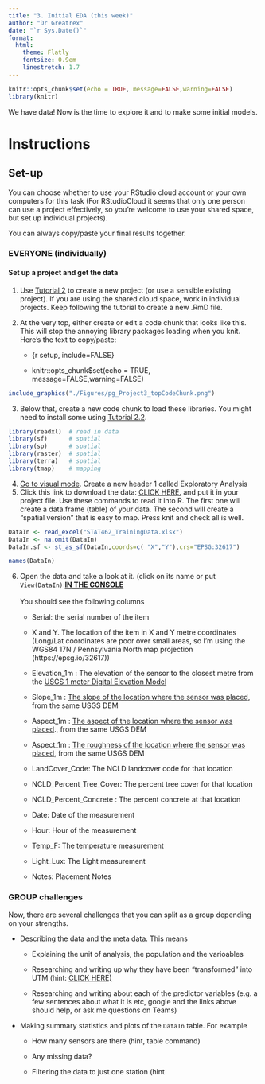 ```yaml
---
title: "3. Initial EDA (this week)"
author: "Dr Greatrex"
date: "`r Sys.Date()`"
format:
  html: 
    theme: Flatly
    fontsize: 0.9em
    linestretch: 1.7
---
```


```r
knitr::opts_chunk$set(echo = TRUE, message=FALSE,warning=FALSE)
library(knitr)
```

We have data! Now is the time to explore it and to make some initial models.

# Instructions

## Set-up

You can choose whether to use your RStudio cloud account or your own computers for this task (For RStudioCloud it seems that only one person can use a project effectively, so you're welcome to use your shared space, but set up individual projects).

You can always copy/paste your final results together.

### EVERYONE (individually)

#### Set up a project and get the data

1.  Use [Tutorial 2](https://psu-spatial.github.io/Stat462-2023/in_S462_Tutorial2BeforeEachLab.html) to create a new project (or use a sensible existing project). If you are using the shared cloud space, work in individual projects. Keep following the tutorial to create a new .RmD file.

2.  At the very top, either create or edit a code chunk that looks like this. This will stop the annoying library packages loading when you knit. Here's the text to copy/paste:

    -   {r setup, include=FALSE}

    -   knitr::opts_chunk\$set(echo = TRUE, message=FALSE,warning=FALSE)

```r
include_graphics("./Figures/pg_Project3_topCodeChunk.png")
```

3.  Below that, create a new code chunk to load these libraries. You might need to install some using [Tutorial 2.2](https://psu-spatial.github.io/Stat462-2023/in_S462_Tutorial2BeforeEachLab.html#downloading-a-new-package).

```r
library(readxl)  # read in data
library(sf)      # spatial
library(sp)      # spatial
library(raster)  # spatial
library(terra)   # spatial
library(tmap)    # mapping
```

4.  [Go to visual mode](https://psu-spatial.github.io/Stat462-2023/in_S462_Tutorial2BeforeEachLab.html#visual-mode). Create a new header 1 called Exploratory Analysis\
5.  Click this link to download the data: [CLICK HERE.](https://github.com/hgreatrex/Stat462-TemperatureDATA/blob/main/STAT462_TrainingData.xlsx?raw=true) and put it in your project file. Use these commands to read it into R. The first one will create a data.frame (table) of your data. The second will create a "spatial version" that is easy to map. Press knit and check all is well.

```r

DataIn <- read_excel("STAT462_TrainingData.xlsx")
DataIn <- na.omit(DataIn)
DataIn.sf <- st_as_sf(DataIn,coords=c( "X","Y"),crs="EPSG:32617")
```

```r
names(DataIn)
```

6.  Open the data and take a look at it. (click on its name or put `View(DataIn)` [**IN THE CONSOLE\
    \
    **]{.underline}You should see the following columns

    -   Serial: the serial number of the item

    -   X and Y. The location of the item in X and Y metre coordinates (Long/Lat coordinates are poor over small areas, so I'm using the WGS84 17N / Pennsylvania North map projection (https://epsg.io/32617))

    -   Elevation_1m : The elevation of the sensor to the closest metre from the [USGS 1 meter Digital Elevation Model](https://portal.opentopography.org/raster?opentopoID=OTNED.012021.4269.3)

    -   Slope_1m : [The slope of the location where the sensor was placed](https://www.e-education.psu.edu/geog480/node/490), from the same USGS DEM

    -   Aspect_1m : [The aspect of the location where the sensor was placed](https://www.e-education.psu.edu/geog480/node/490)., from the same USGS DEM

    -   Aspect_1m : [The roughness of the location where the sensor was placed](https://www.e-education.psu.edu/geog480/node/490), from the same USGS DEM

    -   LandCover_Code: The NCLD landcover code for that location

    -   NCLD_Percent_Tree_Cover: The percent tree cover for that location

    -   NCLD_Percent_Concrete : The percent concrete at that location

    -   Date: Date of the measurement

    -   Hour: Hour of the measurement

    -   Temp_F: The temperature measurement

    -   Light_Lux: The Light measurement

    -   Notes: Placement Notes

### GROUP challenges

Now, there are several challenges that you can split as a group depending on your strengths.

-   Describing the data and the meta data. This means
    -   Explaining the unit of analysis, the population and the varioables

    -   Researching and writing up why they have been "transformed" into UTM (hint: [CLICK HERE)](https://psu-spatial.github.io/Geog364-2021/pg_Tut11_spatial101.html#Tut11a_basics)

    -   Researching and writing about each of the predictor variables (e.g. a few sentences about what it is etc, google and the links above should help, or ask me questions on Teams)\
-   Making summary statistics and plots of the `DataIn` table. For example
    -   How many sensors are there (hint, table command)

    -   Any missing data?

    -   Filtering the data to just one station (hint
